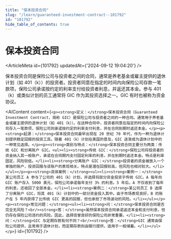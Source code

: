 ```yaml
---
title: "保本投资合同"
slug: "/learn/guaranteed-investment-contract--101792"
id: "101792"
hide_table_of_contents: true
---
```



# 保本投资合同

<ArticleMeta id={101792} updatedAt={'2024-09-12 19:04:20'} />
<div className='border-solid border-b border-t-0 my-4 border-[var(--ifm-color-gray-300)]' />

保本投资合同是保险公司与投资者之间的合同，通常是养老基金或雇主提供的退休计划（如 401（k））的投资者。投资者同意在指定的时间内向保险公司存款一笔款项，保险公司承诺按约定的利率支付给投资者利息，并返还其本金。参与 401（k）或类似计划的员工通常将 GIC 作为其投资选择之一。GIC 有时也被称为资金协议。

<AIContent content={`<p><strong>定义：</strong>保本投资合同（Guaranteed Investment Contract，简称 GIC）是保险公司与投资者之间的一种合同。通常用于养老基金或雇主提供的退休计划（如 401（k））。在这种合同中，投资者同意在指定的时间内向保险公司存入一笔款项，保险公司则承诺按约定的利率支付利息，并在合同到期时返还本金。</p><p><strong>起源：</strong>保本投资合同最早出现在 20 世纪 70 年代，作为一种为退休计划提供稳定回报的投资工具。随着 401（k）计划在美国的普及，GIC 逐渐成为退休计划中的一种常见选择。</p><p><strong>类别与特点：</strong>保本投资合同主要分为两类：传统 GIC 和分离账户 GIC。<ul><li><strong>传统 GIC：</strong>保险公司将投资者的资金纳入其一般账户，承诺在合同期内支付固定利率的利息，并在到期时返还本金。特点是利率固定，风险较低。</li><li><strong>分离账户 GIC：</strong>投资者的资金被放入一个单独的账户，投资回报与该账户的表现相关。特点是潜在回报较高，但风险也相对较大。</li></ul></p><p><strong>具体案例：</strong><ul><li><strong>案例一：</strong>某公司员工 A 参与了公司的 401（k）计划，并选择将部分资金投资于传统 GIC。A 每年向 GIC 账户存入 5000 美元，保险公司承诺每年支付 3% 的利息。5 年后，A 不仅收到了每年的利息，还收回了全部本金。</li><li><strong>案例二：</strong>某公司员工 B 选择了分离账户 GIC，将其 401（k）计划中的一部分资金投入其中。由于市场表现良好，B 的账户在 5 年内获得了比传统 GIC 更高的回报，但也承担了市场波动的风险。</li></ul></p><p><strong>常见问题：</strong><ul><li><strong>问：</strong>保本投资合同是否完全无风险？<br/><strong>答：</strong>虽然保本投资合同承诺返还本金和支付利息，但仍存在保险公司违约的风险。因此，选择信誉良好的保险公司非常重要。</li><li><strong>问：</strong>GIC 与定期存款有何不同？<br/><strong>答：</strong>GIC 通常由保险公司提供，且常用于退休计划，而定期存款则由银行提供，适用于一般储蓄。</li></ul></p>`} id={101792} />
